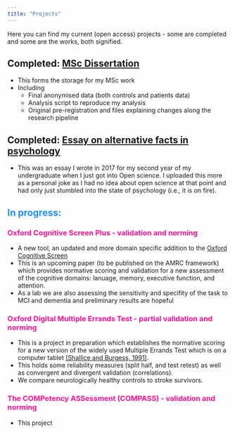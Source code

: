 ```yaml
---
title: "Projects"
---
```


Here you can find my current (open access) projects - some are completed and some are the works, both signified.

## Completed: [MSc Dissertation](https://osf.io/cktj9/)

* This forms the storage for my MSc work
* Including
    + Final anonymised data (both controls and patients data)
    + Analysis script to reproduce my analysis
    + Original pre-registration and files explaining changes along the research pipeline
  

## Completed: [Essay on alternative facts in psychology ](https://osf.io/5wmkr/)

* This was an essay I wrote in 2017 for my second year of my undergraduate when I just got into Open science. I uploaded this more as a personal joke as I had no idea about open science at that point and had only just stumbled into the state of psychology (i.e., it is on fire).



## <span style="color:dodgerblue">In progress:

### <span style="color:deeppink"> Oxford Cognitive Screen Plus - validation and norming

* A new tool, an updated and more domain specific addition to the [Oxford Cognitive Screen](https://www.ocs-test.org/)
* This is an upcoming paper (to be published on the AMRC framework) which provides normative scoring and validation for a new assessment of the cognitive domains: lanuage, memory, executive function, and attention. 
* As a lab we are also assessing the sensitivity and specifity of the task to MCI and dementia and preliminary results are hopeful

### <span style="color:deeppink">Oxford Digital Multiple Errands Test - partial validation and norming

* This is a project in preparation which establishes the normative scoring for a new version of the widely used Multiple Errands Test which is on a computer tablet [(Shallice and Burgess, 1991)](https://www.researchgate.net/publication/21111959_Deficits_in_strategy_application_following_frontal_lobe_damage_in_man). 
* This holds some reliability measures (split half, and test retest) as well as convergent and divergent validation (correlations). 
* We compare neurologically healthy controls to stroke survivors. 

### <span style="color:deeppink">The COMPetency ASSessment (COMPASS) - validation and norming

* This project 





